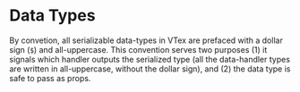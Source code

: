 # Data Types

By convetion, all serializable data-types in VTex are prefaced with a dollar sign (`$`) and all-uppercase. This convention serves two purposes (1) it signals which handler outputs the serialized type (all the data-handler types are written in all-uppercase, without the dollar sign), and (2) the data type is safe to pass as props.
